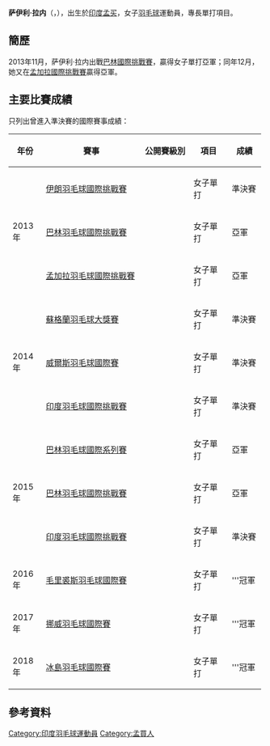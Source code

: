 {{noteTA|G1=Badminton}}
{{Infobox 羽球選手
| playername              = 萨伊利·拉内<br/>{{lang|en|Saili Rane}}
| image                   = 
| size                    = 
| caption                 = 
| birth_name              = 
| date_of_birth           = {{birth_date_and_age|1993|6|25}}
| place_of_birth          = {{IND}}[[孟买|孟买]]
| height                  = 
| weight                  = 
| event                   = 女子單打
| country                 = {{IND}}
| years_active            = 
| handedness              = 右手
| coach                   = 
| highest_ranking         = 第51位
| date_of_highest_ranking = 2014年2月13日<ref>[http://bwfcontent.tournamentsoftware.com/ranking/player.aspx?id=10378&player=161370 BWF World Ranking - Ranking of Saili RANE (56471)]{{en}}</ref>
| current_ranking         = 第93位
| date_of_current_ranking = 2015年12月23日<ref>[http://bwfcontent.tournamentsoftware.com/ranking/category.aspx?id=10378&category=473 BWF World Ranking - BWF世界排名榜 (12/23/2015) - Women's singles] {{Wayback|url=http://bwfcontent.tournamentsoftware.com/ranking/category.aspx?id=10378&category=473 |date=20190713195955 }}{{en}}</ref>
| played                  = 54勝–39負（女單）<br/>0勝–7負（女雙）
| titles                  = 
| bwf_profile             = 616B2716-1AC7-49AB-83F1-15BE3B213FAD
| bwf_id                  = 56471
| updated                 = 2015年12月29日
}}
{{MedalTableTop}}
{{MedalSport | 女子[[羽毛球|羽毛球]]}}
{{MedalCountry | {{IND}}}}
{{MedalBottom}}
'''萨伊利·拉内'''（{{lang|en|'''Saili Rane'''}}，{{bd|1993年|10月25日}}），出生於[[印度|印度]][[孟买|孟买]]，女子[[羽毛球|羽毛球]]運動員，專長單打項目。

==簡歷==
2013年11月，萨伊利·拉内出戰[[2013年巴林羽毛球國際挑戰賽|巴林國際挑戰賽]]，贏得女子單打亞軍；同年12月，她又在[[2013年孟加拉羽毛球國際挑戰賽|孟加拉國際挑戰賽]]贏得亞軍。

==主要比賽成績==
只列出曾進入準決賽的國際賽事成績：
{| class=wikitable style="text-align:center; font-size:small;" 
!width="50"|年份
!width="180"|賽事
!width="80"|公開賽級別
!width="60"|項目
!width="50"|成績
|-
!rowspan="3"|2013年
|[[2013年伊朗羽毛球國際挑戰賽|伊朗羽毛球國際挑戰賽]]
|{{BWFIC}}
|女子單打
|bgcolor="#b8860b"|準決賽
|-
|[[2013年巴林羽毛球國際挑戰賽|巴林羽毛球國際挑戰賽]]
|{{BWFIC}}
|女子單打
|bgcolor="silver"|亞軍
|-
|[[2013年孟加拉羽毛球國際挑戰賽|孟加拉羽毛球國際挑戰賽]]
|{{BWFIC}}
|女子單打
|bgcolor="silver"|亞軍
|-
!rowspan="3"|2014年
|[[2014年蘇格蘭羽毛球大獎賽|蘇格蘭羽毛球大獎賽]]
|{{BWFGP}}
|女子單打
|bgcolor="#b8860b"|準決賽
|-
|[[2014年威爾斯羽毛球國際賽|威爾斯羽毛球國際賽]]
|{{BWFIC}}
|女子單打
|bgcolor="#b8860b"|準決賽
|-
|[[2014年印度羽毛球國際挑戰賽|印度羽毛球國際挑戰賽]]
|{{BWFIC}}
|女子單打
|bgcolor="#b8860b"|準決賽
|-
!rowspan="3"|2015年
|[[2015年巴林羽毛球國際系列賽|巴林羽毛球國際系列賽]]
|{{BWFIS}}
|女子單打
|bgcolor="silver"|亞軍
|-
|[[2015年巴林羽毛球國際挑戰賽|巴林羽毛球國際挑戰賽]]
|{{BWFIC}}
|女子單打
|bgcolor="silver"|亞軍
|-
|[[2015年印度羽毛球國際挑戰賽|印度羽毛球國際挑戰賽]]
|{{BWFIC}}
|女子單打
|bgcolor="#b8860b"|準決賽
|-
!rowspan="1"|2016年
|[[2016年毛里裘斯羽毛球國際賽|毛里裘斯羽毛球國際賽]]
|{{BWFIS}}
|女子單打
|bgcolor="gold"|'''冠軍
|-
!rowspan="1"|2017年
|[[2017年挪威羽毛球國際賽|挪威羽毛球國際賽]]
|{{BWFIS}}
|女子單打
|bgcolor="gold"|'''冠軍
|-
!rowspan="1"|2018年
|[[2018年冰島羽毛球國際賽|冰島羽毛球國際賽]]
|{{BWFIS}}
|女子單打
|bgcolor="gold"|'''冠軍
|}
{{BWF賽事級別索引}}

==參考資料==
{{Reflist}}

{{DEFAULTSORT:Rane, Saili}}
[[Category:印度羽毛球運動員|Category:印度羽毛球運動員]]
[[Category:孟買人|Category:孟買人]]